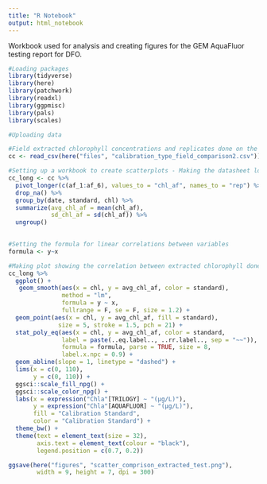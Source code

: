 ```yaml
---
title: "R Notebook"
output: html_notebook
---
```


Workbook used for analysis and creating figures for the GEM AquaFluor testing report for DFO.

```r
#Loading packages
library(tidyverse)
library(here)
library(patchwork)
library(readxl)
library(ggpmisc)
library(pals)
library(scales)
```

```r
#Uploading data

#Field extracted chlorophyll concentrations and replicates done on the aquafluor
cc <- read_csv(here("files", "calibration_type_field_comparison2.csv"))

```

```r
#Setting up a workbook to create scatterplots - Making the datasheet long, averaging the aquafluor replicates and calculating the standard deviation and eliminating unused columns
cc_long <- cc %>% 
  pivot_longer(c(af_1:af_6), values_to = "chl_af", names_to = "rep") %>% 
  drop_na() %>% 
  group_by(date, standard, chl) %>%
  summarize(avg_chl_af = mean(chl_af),
            sd_chl_af = sd(chl_af)) %>% 
  ungroup()
  
```

```r
#Setting the formula for linear correlations between variables
formula <- y~x

#Making plot showing the correlation between extracted chlorophyll done on the Hakai Trilogy benchtop fluorometer and in-vivo chlorophyll derived from the handheld GEM fluorometer. Two of these correlations are shown: 1) Aquafluor calibrated with analystical Chla standards and; 2) Aquafluor calibrated with rhodamine standards.
cc_long %>% 
  ggplot() +
   geom_smooth(aes(x = chl, y = avg_chl_af, color = standard),
               method = "lm",
               formula = y ~ x,
               fullrange = F, se = F, size = 1.2) +
  geom_point(aes(x = chl, y = avg_chl_af, fill = standard),
              size = 5, stroke = 1.5, pch = 21) +
  stat_poly_eq(aes(x = chl, y = avg_chl_af, color = standard,
               label = paste(..eq.label.., ..rr.label.., sep = "~~")),
               formula = formula, parse = TRUE, size = 8,
               label.x.npc = 0.9) +
  geom_abline(slope = 1, linetype = "dashed") +
  lims(x = c(0, 110),
       y = c(0, 110)) +
  ggsci::scale_fill_npg() +
  ggsci::scale_color_npg() +
  labs(x = expression("Chla"[TRILOGY] ~ "(µg/L)"),
       y = expression("Chla"[AQUAFLUOR] ~ "(µg/L)"),
       fill = "Calibration Standard",
       color = "Calibration Standard") +
  theme_bw() +
  theme(text = element_text(size = 32),
        axis.text = element_text(colour = "black"),
        legend.position = c(0.7, 0.2))

ggsave(here("figures", "scatter_comprison_extracted_test.png"),
        width = 9, height = 7, dpi = 300)
```

